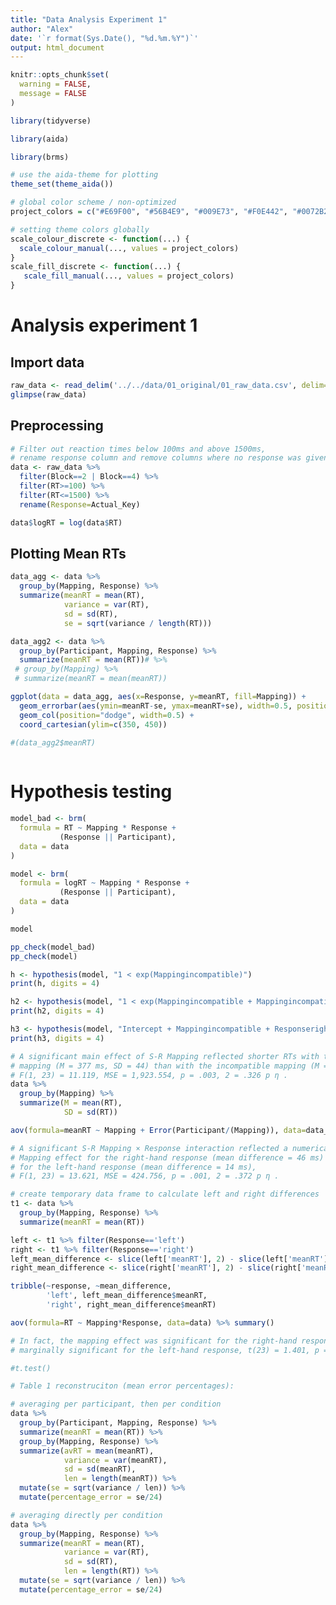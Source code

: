 ```yaml
---
title: "Data Analysis Experiment 1"
author: "Alex"
date: '`r format(Sys.Date(), "%d.%m.%Y")`'
output: html_document
---
```


```r
knitr::opts_chunk$set(
  warning = FALSE, 
  message = FALSE 
)
```

```r
library(tidyverse)

library(aida)

library(brms)

# use the aida-theme for plotting
theme_set(theme_aida())

# global color scheme / non-optimized
project_colors = c("#E69F00", "#56B4E9", "#009E73", "#F0E442", "#0072B2", "#D55E00", "#CC79A7", "#000000")

# setting theme colors globally
scale_colour_discrete <- function(...) {
  scale_colour_manual(..., values = project_colors)
}
scale_fill_discrete <- function(...) {
   scale_fill_manual(..., values = project_colors)
} 
```

# Analysis experiment 1

## Import data
```r
raw_data <- read_delim('../../data/01_original/01_raw_data.csv', delim=';')
glimpse(raw_data)
```

## Preprocessing

```r
# Filter out reaction times below 100ms and above 1500ms,
# rename response column and remove columns where no response was given
data <- raw_data %>%
  filter(Block==2 | Block==4) %>% 
  filter(RT>=100) %>% 
  filter(RT<=1500) %>% 
  rename(Response=Actual_Key)

data$logRT = log(data$RT)
```

## Plotting Mean RTs 

```r
data_agg <- data %>% 
  group_by(Mapping, Response) %>% 
  summarize(meanRT = mean(RT),
            variance = var(RT),
            sd = sd(RT),
            se = sqrt(variance / length(RT)))

data_agg2 <- data %>% 
  group_by(Participant, Mapping, Response) %>% 
  summarize(meanRT = mean(RT))# %>% 
 # group_by(Mapping) %>% 
 # summarize(meanRT = mean(meanRT))

ggplot(data = data_agg, aes(x=Response, y=meanRT, fill=Mapping)) +
  geom_errorbar(aes(ymin=meanRT-se, ymax=meanRT+se), width=0.5, position=position_dodge2(padding=0.5)) +
  geom_col(position="dodge", width=0.5) +
  coord_cartesian(ylim=c(350, 450))

#(data_agg2$meanRT)
  
```

# Hypothesis testing


```r

model_bad <- brm(
  formula = RT ~ Mapping * Response +
           (Response || Participant),
  data = data
)

model <- brm(
  formula = logRT ~ Mapping * Response +
           (Response || Participant),
  data = data
)

model

pp_check(model_bad)
pp_check(model)


```

```r

h <- hypothesis(model, "1 < exp(Mappingincompatible)")
print(h, digits = 4)

h2 <- hypothesis(model, "1 < exp(Mappingincompatible + Mappingincompatible:Responseright)")
print(h2, digits = 4)

h3 <- hypothesis(model, "Intercept + Mappingincompatible + Responseright + Mappingincompatible:Responseright - (Intercept + Responseright) > Intercept + Mappingincompatible - (Intercept)")
print(h3, digits = 4)

```


```r
# A significant main effect of S-R Mapping reflected shorter RTs with the compatible
# mapping (M = 377 ms, SD = 44) than with the incompatible mapping (M = 406 ms, SD = 62),
# F(1, 23) = 11.119, MSE = 1,923.554, p = .003, 2 = .326 p η .
data %>% 
  group_by(Mapping) %>% 
  summarize(M = mean(RT),
            SD = sd(RT))

aov(formula=meanRT ~ Mapping + Error(Participant/(Mapping)), data=data_agg2) %>% summary()
```


```r
# A significant S-R Mapping × Response interaction reflected a numerically larger
# Mapping effect for the right-hand response (mean difference = 46 ms) than
# for the left-hand response (mean difference = 14 ms),
# F(1, 23) = 13.621, MSE = 424.756, p = .001, 2 = .372 p η .

# create temporary data frame to calculate left and right differences
t1 <- data %>% 
  group_by(Mapping, Response) %>% 
  summarize(meanRT = mean(RT))

left <- t1 %>% filter(Response=='left')
right <- t1 %>% filter(Response=='right')
left_mean_difference <- slice(left['meanRT'], 2) - slice(left['meanRT'], 1)
right_mean_difference <- slice(right['meanRT'], 2) - slice(right['meanRT'], 1)

tribble(~response, ~mean_difference,
        'left', left_mean_difference$meanRT,
        'right', right_mean_difference$meanRT)

aov(formula=RT ~ Mapping*Response, data=data) %>% summary()
```

```r
# In fact, the mapping effect was significant for the right-hand response, t(23) = 4.753, p < .001, but only
# marginally significant for the left-hand response, t(23) = 1.401, p = .088.

#t.test()
```

```r
# Table 1 reconstruciton (mean error percentages): 

# averaging per participant, then per condition
data %>% 
  group_by(Participant, Mapping, Response) %>% 
  summarize(meanRT = mean(RT)) %>% 
  group_by(Mapping, Response) %>% 
  summarize(avRT = mean(meanRT),
            variance = var(meanRT),
            sd = sd(meanRT),
            len = length(meanRT)) %>% 
  mutate(se = sqrt(variance / len)) %>% 
  mutate(percentage_error = se/24)

# averaging directly per condition
data %>% 
  group_by(Mapping, Response) %>% 
  summarize(meanRT = mean(RT),
            variance = var(RT),
            sd = sd(RT),
            len = length(RT)) %>% 
  mutate(se = sqrt(variance / len)) %>% 
  mutate(percentage_error = se/24)
```

